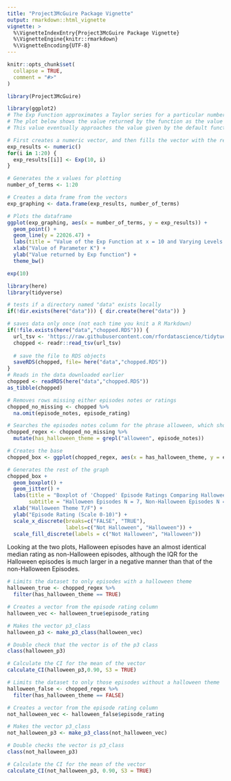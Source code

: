 ```yaml
---
title: "Project3McGuire Package Vignette"
output: rmarkdown::html_vignette
vignette: >
  %\VignetteIndexEntry{Project3McGuire Package Vignette}
  %\VignetteEngine{knitr::rmarkdown}
  %\VignetteEncoding{UTF-8}
---
```


```r
knitr::opts_chunk$set(
  collapse = TRUE,
  comment = "#>"
)
```

```r
library(Project3McGuire)
```

```r
library(ggplot2)
# The Exp Function approximates a Taylor series for a particular number, x, and the number of terms k.
# The plot below shows the value returned by the function as the value of k increases.
# This value eventually approaches the value given by the default function, exp.

# First creates a numeric vector, and then fills the vector with the results of the loop
exp_results <- numeric()
for(i in 1:20) {
  exp_results[[i]] <- Exp(10, i)
}

# Generates the x values for plotting
number_of_terms <- 1:20

# Creates a data frame from the vectors
exp_graphing <- data.frame(exp_results, number_of_terms)

# Plots the dataframe
ggplot(exp_graphing, aes(x = number_of_terms, y = exp_results)) + 
  geom_point() + 
  geom_line(y = 22026.47) +
  labs(title = "Value of the Exp Function at x = 10 and Varying Levels of K", subtitle = "The horizontal line in the image depicts the value of the base function exp(10), 22,026.47") +
  xlab("Value of Parameter K") +
  ylab("Value returned by Exp function") +
  theme_bw()

exp(10)
```


```r
library(here)
library(tidyverse)

# tests if a directory named "data" exists locally
if(!dir.exists(here("data"))) { dir.create(here("data")) }

# saves data only once (not each time you knit a R Markdown)
if(!file.exists(here("data","chopped.RDS"))) {
  url_tsv <- 'https://raw.githubusercontent.com/rfordatascience/tidytuesday/master/data/2020/2020-08-25/chopped.tsv'
  chopped <- readr::read_tsv(url_tsv)
  
  # save the file to RDS objects
  saveRDS(chopped, file= here("data","chopped.RDS"))
}
# Reads in the data downloaded earlier
chopped <- readRDS(here("data","chopped.RDS"))
as_tibble(chopped)
```

```r


# Removes rows missing either episodes notes or ratings
chopped_no_missing <- chopped %>%
  na.omit(episode_notes, episode_rating) 

# Searches the episodes notes column for the phrase alloween, which should search for both upper and lowercase of Halloween
chopped_regex <- chopped_no_missing %>%
  mutate(has_halloween_theme = grepl("alloween", episode_notes))
```

```r
# Creates the base 
chopped_box <- ggplot(chopped_regex, aes(x = has_halloween_theme, y = episode_rating, fill = has_halloween_theme))

# Generates the rest of the graph
chopped_box + 
  geom_boxplot() + 
  geom_jitter() +
  labs(title = "Boxplot of 'Chopped' Episode Ratings Comparing Halloween Episodes to non-Halloween Episodes",
       subtitle = "Halloween Episodes N = 7, Non-Halloween Episodes N = 345", fill = "Halloween Theme", caption = "Collin McGuire") +
  xlab("Halloween Theme T/F") +
  ylab("Episode Rating (Scale 0-10)") +
  scale_x_discrete(breaks=c("FALSE", "TRUE"),
                   labels=c("Not Halloween", "Halloween")) +
  scale_fill_discrete(labels = c("Not Halloween", "Halloween"))
```

Looking at the two plots, Halloween episodes have an almost identical median rating as non-Halloween episodes, although the IQR for the Halloween episodes is much larger in a negative manner than that of the non-Halloween Episodes. 

```r
# Limits the dataset to only episodes with a halloween theme
halloween_true <- chopped_regex %>%
  filter(has_halloween_theme == TRUE)

# Creates a vector from the episode rating column
halloween_vec <- halloween_true$episode_rating

# Makes the vector p3_class
halloween_p3 <- make_p3_class(halloween_vec)

# Double check that the vector is of the p3 class
class(halloween_p3)

# Calculate the CI for the mean of the vector
calculate_CI(halloween_p3,0.90, S3 = TRUE)

# Limits the dataset to only those episodes without a halloween theme
halloween_false <- chopped_regex %>%
  filter(has_halloween_theme == FALSE)

# Creates a vector from the episode rating column
not_halloween_vec <- halloween_false$episode_rating

# Makes the vector p3_class
not_halloween_p3 <- make_p3_class(not_halloween_vec)

# Double checks the vector is p3_class
class(not_halloween_p3)

# Calculate the CI for the mean of the vector
calculate_CI(not_halloween_p3, 0.90, S3 = TRUE)
```

